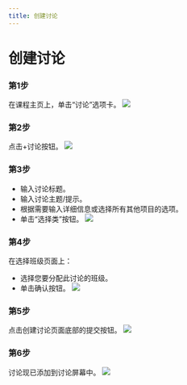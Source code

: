 ```yaml
--- 
title: 创建讨论 
--- 
```




# 创建讨论 
 
 ### 第1步 
 在课程主页上，单击“讨论”选项卡。 
 ![]( /img/ulearning/teacher/discussion01.png) 
 
 ### 第2步 
 点击+讨论按钮。 
 ![]( /img/ulearning/teacher/discussion02.png) 
 
 ### 第3步 
 - 输入讨论标题。 
 - 输入讨论主题/提示。 
 - 根据需要输入详细信息或选择所有其他项目的选项。 
 - 单击“选择类”按钮。 
 ![]( /img/ulearning/teacher/discussion03.png) 
 
 ### 第4步 
 在选择班级页面上： 
 - 选择您要分配此讨论的班级。 
 - 单击确认按钮。 
 ![]( /img/ulearning/teacher/discussion04.png) 
 
 ### 第5步 
 点击创建讨论页面底部的提交按钮。 
 ![]( /img/ulearning/teacher/discussion05.png) 
 
 ### 第6步 
 讨论现已添加到讨论屏幕中。 
 ![]( /img/ulearning/teacher/discussion06.png)
